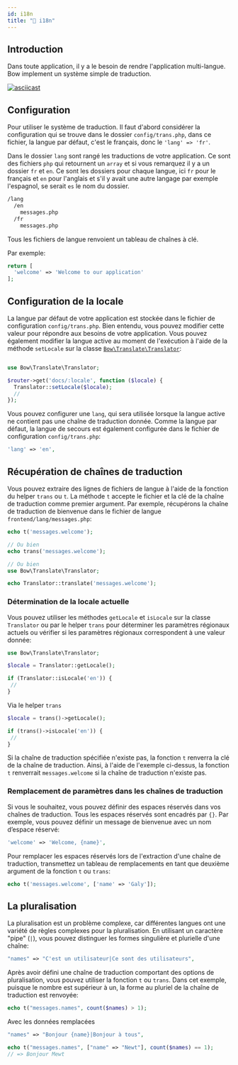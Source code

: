 ```yaml
---
id: i18n
title: "🎎 i18n"
---
```



## Introduction

Dans toute application, il y a le besoin de rendre l'application multi-langue. Bow implement un système simple de traduction.

[![asciicast](https://asciinema.org/a/zxbid2giZdnaJjOhOkALKBC8G.svg)](https://asciinema.org/a/zxbid2giZdnaJjOhOkALKBC8G)

## Configuration

Pour utiliser le système de traduction. Il faut d'abord considérer la configuration qui se trouve dans le dossier `config/trans.php`, dans ce fichier, la langue par défaut, c'est le français, donc le `'lang' => 'fr'`.

Dans le dossier `lang` sont rangé les traductions de votre application. Ce sont des fichiers `php` qui retournent un `array` et si vous remarquez il y a un dossier `fr` et `en`. Ce sont les dossiers pour chaque langue, ici `fr` pour le français et `en` pour l'anglais et s'il y avait une autre langage par exemple l'espagnol, se serait `es` le nom du dossier.

```txt
/lang
  /en
    messages.php
  /fr
    messages.php
```

Tous les fichiers de langue renvoient un tableau de chaînes à clé.

Par exemple:

```php title="lang/en/messages.php"
return [
  'welcome' => 'Welcome to our application'
];
```

## Configuration de la locale

La langue par défaut de votre application est stockée dans le fichier de configuration `config/trans.php`. Bien entendu, vous pouvez modifier cette valeur pour répondre aux besoins de votre application. Vous pouvez également modifier la langue active au moment de l'exécution à l'aide de la méthode `setLocale` sur la classe [`Bow\Translate\Translator`](https://bowphp.com/api/master/Bow/Translate/Translator.html):

```php title="routes/app.php"

use Bow\Translate\Translator;

$router->get('docs/:locale', function ($locale) {
  Translator::setLocale($locale);
  //
});
```

Vous pouvez configurer une `lang`, qui sera utilisée lorsque la langue active ne contient pas une chaîne de traduction donnée. Comme la langue par défaut, la langue de secours est également configurée dans le fichier de configuration `config/trans.php`:

```php title="config/trans.php"
'lang' => 'en',
```

## Récupération de chaînes de traduction

Vous pouvez extraire des lignes de fichiers de langue à l'aide de la fonction du helper `trans` ou `t`. La méthode `t` accepte le fichier et la clé de la chaîne de traduction comme premier argument. Par exemple, récupérons la chaîne de traduction de bienvenue dans le fichier de langue `frontend/lang/messages.php`:

```php
echo t('messages.welcome');

// Ou bien
echo trans('messages.welcome');

// Ou bien
use Bow\Translate\Translator;

echo Translator::translate('messages.welcome');
```

### Détermination de la locale actuelle

Vous pouvez utiliser les méthodes `getLocale` et `isLocale` sur la classe `Translator` ou par le helper `trans` pour déterminer les paramètres régionaux actuels ou vérifier si les paramètres régionaux correspondent à une valeur donnée:

```php
use Bow\Translate\Translator;

$locale = Translator::getLocale();

if (Translator::isLocale('en')) {
 //
}
```

Via le helper `trans`

```php
$locale = trans()->getLocale();

if (trans()->isLocale('en')) {
 //
}
```

Si la chaîne de traduction spécifiée n'existe pas, la fonction `t` renverra la clé de la chaîne de traduction. Ainsi, à l'aide de l'exemple ci-dessus, la fonction `t` renverrait `messages.welcome` si la chaîne de traduction n'existe pas.

### Remplacement de paramètres dans les chaînes de traduction

Si vous le souhaitez, vous pouvez définir des espaces réservés dans vos chaînes de traduction. Tous les espaces réservés sont encadrés par `{}`. Par exemple, vous pouvez définir un message de bienvenue avec un nom d’espace réservé:

```php
'welcome' => 'Welcome, {name}',
```

Pour remplacer les espaces réservés lors de l'extraction d'une chaîne de traduction, transmettez un tableau de remplacements en tant que deuxième argument de la fonction `t` ou `trans`:

```php
echo t('messages.welcome', ['name' => 'Galy']);
```

## La pluralisation

La pluralisation est un problème complexe, car différentes langues ont une variété de règles complexes pour la pluralisation. En utilisant un caractère "pipe" (`|`), vous pouvez distinguer les formes singulière et plurielle d'une chaîne:

```php
"names" => "C'est un utilisateur|Ce sont des utilisateurs",
```

Après avoir défini une chaîne de traduction comportant des options de pluralisation, vous pouvez utiliser la fonction `t` ou `trans`. Dans cet exemple, puisque le nombre est supérieur à un, la forme au pluriel de la chaîne de traduction est renvoyée:

```php
echo t("messages.names", count($names) > 1);
```

Avec les données remplacées

```php
"names" => "Bonjour {name}|Bonjour à tous",
```

```php
echo t("messages.names", ["name" => "Newt"], count($names) == 1);
// => Bonjour Mewt
```

<SuggestionFeature />
